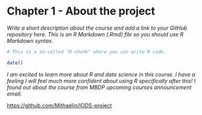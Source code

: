 # **Chapter 1** - About the project

*Write a short description about the course and add a link to your GitHub repository here. This is an R Markdown (.Rmd) file so you should use R Markdown syntax.*

```r
# This is a so-called "R chunk" where you can write R code.

date()

```
*I am excited to learn more about R and data science in this course. I have a feeling I will feel much more confident about using R specifically after this! I found out about the course from MBDP upcoming courses announcement email.*

<https://github.com/Mithaelin/IODS-project>

